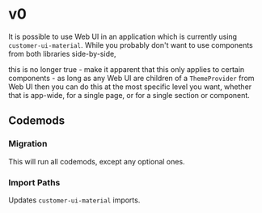 
<Meta title="Web UI / Guides / Migration" />

# v0

It is possible to use Web UI in an application which is currently using
`customer-ui-material`. While you probably don't want to use components from both
libraries side-by-side,

this is no longer true - make it apparent that this only applies to certain components - as long as any Web UI are children of a `ThemeProvider`
from Web UI then you can do this at the most specific level you want, whether
that is app-wide, for a single page, or for a single section or component.

## Codemods

### Migration

This will run all codemods, except any optional ones.

### Import Paths

Updates `customer-ui-material` imports.
